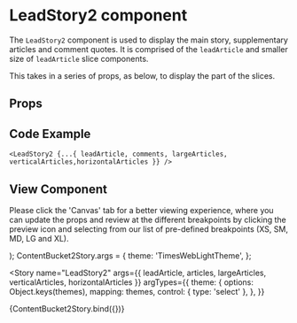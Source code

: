 
<Meta
  title="Newskit Slices/Lead Story 2"
  component={LeadStory2}
/>

# LeadStory2 component
The `LeadStory2` component is used to display the main story, supplementary articles and comment quotes.
It is comprised of the `leadArticle` and smaller size of `leadArticle` slice components.

This takes in a series of props, as below, to display the part of the slices.

## Props
<Props of={LeadStory2} />

## Code Example
`<LeadStory2 {...{ leadArticle, comments, largeArticles, verticalArticles,horizontalArticles }} />`

## View Component
Please click the 'Canvas' tab for a better viewing experience, where you can update the props and review at the different breakpoints by clicking the preview icon and selecting from our list of pre-defined breakpoints (XS, SM, MD, LG and XL).

  <TCThemeProvider theme={theme}>
    <LeadStory2 {...{ leadArticle, articles, largeArticles, verticalArticles,horizontalArticles }} />
  </TCThemeProvider>
);
ContentBucket2Story.args = {
  theme: 'TimesWebLightTheme',
};

<Story 
  name="LeadStory2"
  args={{
    leadArticle,
    articles,
    largeArticles,
    verticalArticles,
    horizontalArticles
  }}
  argTypes={{
    theme: {
      options: Object.keys(themes),
      mapping: themes,
      control: { type: 'select' },
    },
  }}
>
  {ContentBucket2Story.bind({})}
</Story>


